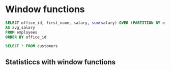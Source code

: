 
# Window functions



```sql
SELECT office_id, first_name, salary, sum(salary) OVER (PARTITION BY office_id ORDER BY salary)
AS avg_salary
FROM employees
ORDER BY office_id
```


```sql
SELECT * FROM customers
```




## Statisticcs with window functions  

